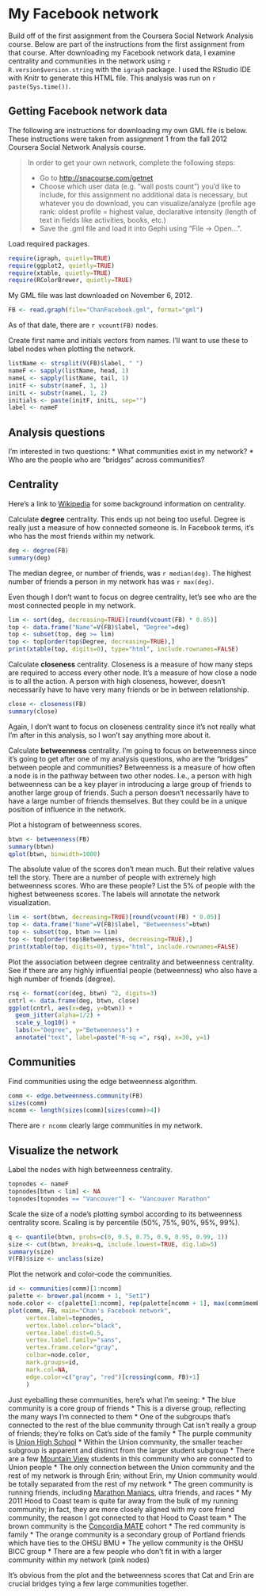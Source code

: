 My Facebook network
===================
Build off of the first assignment from the Coursera Social Network Analysis course. Below are part of the instructions from the first assignment from that course. After downloading my Facebook network data, I examine centrality and communities in the network using `r R.version$version.string` with the `igraph` package. I used the RStudio IDE with Knitr to generate this HTML file. This analysis was run on `r paste(Sys.time())`.


Getting Facebook network data
-----------------------------
The following are instructions for downloading my own GML file is below. These instructions were taken from assignment 1 from the fall 2012 Coursera Social Network Analysis course.

> In order to get your own network, complete the following steps:
>
> * Go to [http://snacourse.com/getnet](http://snacourse.com/getnet)
> * Choose which user data (e.g. "wall posts count") you'd like to include, for this assignment no additional data is necessary, but whatever you do download, you can visualize/analyze (profile age rank: oldest profile = highest value, declarative intensity (length of text in fields like activities, books, etc.)
> * Save the .gml file and load it into Gephi using "File -> Open...".

Load required packages.
```r
require(igraph, quietly=TRUE)
require(ggplot2, quietly=TRUE)
require(xtable, quietly=TRUE)
require(RColorBrewer, quietly=TRUE)
```

My GML file was last downloaded on November 6, 2012.
```r
FB <- read.graph(file="ChanFacebook.gml", format="gml")
```
As of that date, there are `r vcount(FB)` nodes.

Create first name and initials vectors from names. I'll want to use these to label nodes when plotting the network.
```r
listName <- strsplit(V(FB)$label, " ")
nameF <- sapply(listName, head, 1)
nameL <- sapply(listName, tail, 1)
initF <- substr(nameF, 1, 1)
initL <- substr(nameL, 1, 2)
initials <- paste(initF, initL, sep="")
label <- nameF
```


Analysis questions
------------------
I'm interested in two questions:
* What communities exist in my network?
* Who are the people who are "bridges" across communities?


Centrality
----------
Here's a link to [Wikipedia](http://en.wikipedia.org/wiki/Centrality) for some background information on centrality.

Calculate **degree** centrality. This ends up not being too useful. Degree is really just a measure of how connected someone is. In Facebook terms, it's who has the most friends within my network.
```r
deg <- degree(FB)
summary(deg)
```
The median degree, or number of friends, was `r median(deg)`. The highest number of friends a person in my network has was `r max(deg)`.

Even though I don't want to focus on degree centrality, let's see who are the most connected people in my network.
```r
lim <- sort(deg, decreasing=TRUE)[round(vcount(FB) * 0.05)]
top <- data.frame("Name"=V(FB)$label, "Degree"=deg)
top <- subset(top, deg >= lim)
top <- top[order(top$Degree, decreasing=TRUE),]
print(xtable(top, digits=0), type="html", include.rownames=FALSE)
```

Calculate **closeness** centrality. Closeness is a measure of how many steps are required to access every other node. It's a measure of how close a node is to all the action. A person with high closeness, however, doesn't necessarily have to have very many friends or be in between relationship.
```r
close <- closeness(FB)
summary(close)
```
Again, I don't want to focus on closeness centrality since it's not really what I'm after in this analysis, so I won't say anything more about it.

Calculate **betweenness** centrality. I'm going to focus on betweenness since it's going to get after one of my analysis questions, who are the "bridges" between people and communities? Betweenness is a measure of how often a node is in the pathway between two other nodes. I.e., a person with high betweenness can be a key player in introducing a large group of friends to another large group of friends. Such a person doesn't necessarily have to have a large number of friends themselves. But they could be in a unique position of influence in the network.

Plot a histogram of betweenness scores. 
```r
btwn <- betweenness(FB)
summary(btwn)
qplot(btwn, binwidth=1000)
```
The absolute value of the scores don't mean much. But their relative values tell the story. There are a number of people with extremely high betweenness scores. Who are these people? List the 5% of people with the highest betweeness scores. The labels will annotate the network visualization.
```r
lim <- sort(btwn, decreasing=TRUE)[round(vcount(FB) * 0.05)]
top <- data.frame("Name"=V(FB)$label, "Betweenness"=btwn)
top <- subset(top, btwn >= lim)
top <- top[order(top$Betweenness, decreasing=TRUE),]
print(xtable(top, digits=0), type="html", include.rownames=FALSE)
```

Plot the association between degree centrality and betweenness centrality. See if there are any highly influential people (betweenness) who also have a high number of friends (degree).
```r
rsq <- format(cor(deg, btwn) ^2, digits=3)
cntrl <- data.frame(deg, btwn, close)
ggplot(cntrl, aes(x=deg, y=btwn)) +
  geom_jitter(alpha=1/2) +
  scale_y_log10() +
  labs(x="Degree", y="Betweenness") +
  annotate("text", label=paste("R-sq =", rsq), x=30, y=1)
```


Communities
-----------
Find communities using the edge betweenness algorithm.
```r
comm <- edge.betweenness.community(FB)
sizes(comm)
ncomm <- length(sizes(comm)[sizes(comm)>4])
```
There are `r ncomm` clearly large communities in my network.


Visualize the network
---------------------
Label the nodes with high betweenness centrality.
```r
topnodes <- nameF
topnodes[btwn < lim] <- NA
topnodes[topnodes == "Vancouver"] <- "Vancouver Marathon"
```
Scale the size of a node's plotting symbol according to its betweenness centrality score. Scaling is by percentile (50%, 75%, 90%, 95%, 99%).
```r
q <- quantile(btwn, probs=c(0, 0.5, 0.75, 0.9, 0.95, 0.99, 1))
size <- cut(btwn, breaks=q, include.lowest=TRUE, dig.lab=5)
summary(size)
V(FB)$size <- unclass(size)
```

Plot the network and color-code the communities.
```r
id <- communities(comm)[1:ncomm]
palette <- brewer.pal(ncomm + 1, "Set1")
node.color <- c(palette[1:ncomm], rep(palette[ncomm + 1], max(comm$membership) - ncomm))
plot(comm, FB, main="Chan's Facebook network", 
     vertex.label=topnodes, 
     vertex.label.color="black", 
     vertex.label.dist=0.5, 
     vertex.label.family="sans", 
     vertex.frame.color="gray",
     colbar=node.color,
     mark.groups=id, 
     mark.col=NA,
     edge.color=c("gray", "red")[crossing(comm, FB)+1]
     )
```
Just eyeballing these communities, here's what I'm seeing:
* The blue community is a core group of friends
  * This is a diverse group, reflecting the many ways I'm connected to them
  * One of the subgroups that's connected to the rest of the blue community through Cat isn't really a group of friends; they're folks on Cat's side of the family
* The purple community is [Union High School](https://www.facebook.com/pages/Union-High-School/127917213038)
  * Within the Union community, the smaller teacher subgroup is apparent and distinct from the larger student subgroup
  * There are a few [Mountain View](https://www.facebook.com/GoThunder.org) students in this community who are connected to Union people
  * The only connection between the Union community and the rest of my network is through Erin; without Erin, my Union community would be totally separated from the rest of my network
* The green community is running friends, including [Marathon Maniacs](http://www.marathonmaniacs.com/), ultra friends, and races
  * My 2011 Hood to Coast team is quite far away from the bulk of my running community; in fact, they are more closely aligned with my core friend community, the reason I got connected to that Hood to Coast team
* The brown community is the [Concordia MATE](http://www.cu-portland.edu/coe/graduate/mat/) cohort
* The red community is family
* The orange community is a secondary group of Portland friends which have ties to the OHSU BMU
* The yellow community is the OHSU BICC group
* There are a few people who don't fit in with a larger community within my network (pink nodes)

It's obvious from the plot and the betweenness scores that Cat and Erin are crucial bridges tying a few large communities together.